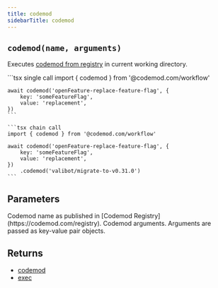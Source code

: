 ```yaml
---
title: codemod
sidebarTitle: codemod
---
```


## `codemod(name, arguments)`

Executes [codemod from registry](https://codemod.com/registry) in current working directory.

<CodeGroup>
    ```tsx single call
    import { codemod } from '@codemod.com/workflow'

    await codemod('openFeature-replace-feature-flag', {
        key: 'someFeatureFlag',
        value: 'replacement',
    })
    ```

    ```tsx chain call
    import { codemod } from '@codemod.com/workflow'

    await codemod('openFeature-replace-feature-flag', {
        key: 'someFeatureFlag',
        value: 'replacement',
    })
        .codemod('valibot/migrate-to-v0.31.0')
    ```
</CodeGroup>

## Parameters
<ParamField path="name" type="string" required>
  Codemod name as published in [Codemod Registry](https://codemod.com/registry).
</ParamField>

<ParamField path="arguments" type="string | number | boolean | (string | number | boolean)[]">
  Codemod arguments. Arguments are passed as key-value pair objects.
</ParamField>

## Returns
- [codemod](/api-reference/transformation/codemod)
- [exec](/api-reference/command/exec)